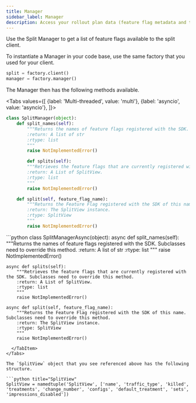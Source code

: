 ```yaml
---
title: Manager
sidebar_label: Manager
description: Access your rollout plan data (feature flag metadata and targeting rules) using the Manager object.
---
```

 
Use the Split Manager to get a list of feature flags available to the split client.

To instantiate a Manager in your code base, use the same factory that you used for your client.

```python title="Manager"
split = factory.client()
manager = factory.manager()
```

The Manager then has the following methods available.


<Tabs
  values={[
    {label: 'Multi-threaded', value: 'multi'},
    {label: 'asyncio', value: 'asyncio'},
  ]}>
  <TabItem value="multi">
```python
class SplitManager(object):
    def split_names(self):
        """Returns the names of feature flags registered with the SDK. Subclasses need to override this method.
        :return: A list of str
        :rtype: list
        """
        raise NotImplementedError()

        def splits(self):
        """Retrieves the feature flags that are currently registered with the SDK. Subclasses need to override this method.
        :return: A List of SplitView.
        :rtype: list
        """
        raise NotImplementedError()

    def split(self, feature_flag_name):
        """Returns the Feature Flag registered with the SDK of this name. Subclasses need to override this method.
        :return: The SplitView instance.
        :rtype: SplitView
        """
        raise NotImplementedError()
```
  </TabItem>
  <TabItem value="asyncio">
```python
class SplitManagerAsync(object):
    async def split_names(self):
        """Returns the names of feature flags registered with the SDK. Subclasses need to override this method.
        :return: A list of str
        :rtype: list
        """
        raise NotImplementedError()

    async def splits(self):
        """Retrieves the feature flags that are currently registered with the SDK. Subclasses need to override this method.
        :return: A List of SplitView.
        :rtype: list
        """
        raise NotImplementedError()

    async def split(self, feature_flag_name):
        """Returns the Feature Flag registered with the SDK of this name. Subclasses need to override this method.
        :return: The SplitView instance.
        :rtype: SplitView
        """
        raise NotImplementedError()
```
  </TabItem>
</Tabs>

The `SplitView` object that you see referenced above has the following structure.

```python title="SplitView"
SplitView = namedtuple('SplitView', ['name', 'traffic_type', 'killed', 'treatments', 'change_number', 'configs', 'default_treatment', 'sets', 'impressions_disabled'])
```